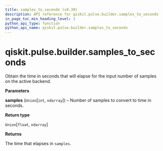 ```yaml
---
title: samples_to_seconds (v0.39)
description: API reference for qiskit.pulse.builder.samples_to_seconds in qiskit v0.39
in_page_toc_min_heading_level: 1
python_api_type: function
python_api_name: qiskit.pulse.builder.samples_to_seconds
---
```


<span id="qiskit-pulse-builder-samples-to-seconds" />

# qiskit.pulse.builder.samples\_to\_seconds

<Function id="qiskit.pulse.builder.samples_to_seconds" isDedicatedPage={true} github="https://github.com/qiskit/qiskit/tree/stable/0.22/qiskit/pulse/builder.py" signature="samples_to_seconds(samples)">
  Obtain the time in seconds that will elapse for the input number of samples on the active backend.

  **Parameters**

  **samples** (`Union`\[`int`, `ndarray`]) – Number of samples to convert to time in seconds.

  **Return type**

  `Union`\[`float`, `ndarray`]

  **Returns**

  The time that elapses in `samples`.
</Function>

